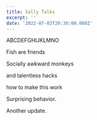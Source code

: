```yaml
---
title: Sally Talks
excerpt: ''
date: '2022-07-03T20:30:00.000Z'
---
```


ABCDEFGHIJKLMNO

Fish are friends

Socially awkward monkeys

and talentless hacks

how to make this work

Surprising behavior.

Another update.
